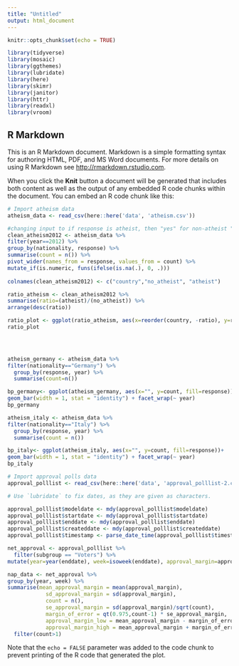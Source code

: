 ```yaml
---
title: "Untitled"
output: html_document
---
```


```r
knitr::opts_chunk$set(echo = TRUE)

library(tidyverse) 
library(mosaic)
library(ggthemes)
library(lubridate)
library(here)
library(skimr)
library(janitor)
library(httr)
library(readxl)
library(vroom)
```

## R Markdown

This is an R Markdown document. Markdown is a simple formatting syntax for authoring HTML, PDF, and MS Word documents. For more details on using R Markdown see <http://rmarkdown.rstudio.com>.

When you click the **Knit** button a document will be generated that includes both content as well as the output of any embedded R code chunks within the document. You can embed an R code chunk like this:

```r
# Import atheism data
atheism_data <- read_csv(here::here('data', 'atheism.csv'))

#changing input to if response is atheist, then "yes" for non-atheist "no"
clean_atheism2012 <- atheism_data %>%
filter(year==2012) %>%
group_by(nationality, response) %>%
summarise(count = n()) %>%
pivot_wider(names_from = response, values_from = count) %>%
mutate_if(is.numeric, funs(ifelse(is.na(.), 0, .))) 
  
colnames(clean_atheism2012) <- c("country","no_atheist", "atheist") 

ratio_atheism <- clean_atheism2012 %>%
summarise(ratio=(atheist)/(no_atheist)) %>%
arrange(desc(ratio)) 

ratio_plot <- ggplot(ratio_atheism, aes(x=reorder(country, -ratio), y=ratio)) + geom_point()+  theme(axis.text.x = element_text(angle = 90, vjust = 0.5, hjust=1))
ratio_plot

  


atheism_germany <- atheism_data %>%
filter(nationality=="Germany") %>%
  group_by(response, year) %>%
  summarise(count=n())

bp_germany<- ggplot(atheism_germany, aes(x="", y=count, fill=response))+
geom_bar(width = 1, stat = "identity") + facet_wrap(~ year)
bp_germany

atheism_italy <- atheism_data %>%
filter(nationality=="Italy") %>%
  group_by(response, year) %>%
  summarise(count = n())

bp_italy<- ggplot(atheism_italy, aes(x="", y=count, fill=response))+
geom_bar(width = 1, stat = "identity") + facet_wrap(~ year)
bp_italy
```



```r

# Import approval polls data
approval_polllist <- read_csv(here::here('data', 'approval_polllist-2.csv'))

# Use `lubridate` to fix dates, as they are given as characters.

approval_polllist$modeldate <- mdy(approval_polllist$modeldate)
approval_polllist$startdate <- mdy(approval_polllist$startdate)
approval_polllist$enddate <- mdy(approval_polllist$enddate)
approval_polllist$createddate <- mdy(approval_polllist$createddate)
approval_polllist$timestamp <- parse_date_time(approval_polllist$timestamp, "hmsdmy")

net_approval <- approval_polllist %>%
  filter(subgroup == "Voters") %>%
mutate(year=year(enddate), week=isoweek(enddate), approval_margin=approve - disapprove)

nap_data <- net_approval %>%
group_by(year, week) %>%
summarise(mean_approval_margin = mean(approval_margin),
            sd_approval_margin = sd(approval_margin),
            count = n(),
            se_approval_margin = sd(approval_margin)/sqrt(count),
            margin_of_error = qt(0.975,count-1) * se_approval_margin,
            approval_margin_low = mean_approval_margin - margin_of_error,
            approval_margin_high = mean_approval_margin + margin_of_error) %>%
  filter(count>1)
```

Note that the `echo = FALSE` parameter was added to the code chunk to prevent printing of the R code that generated the plot.
